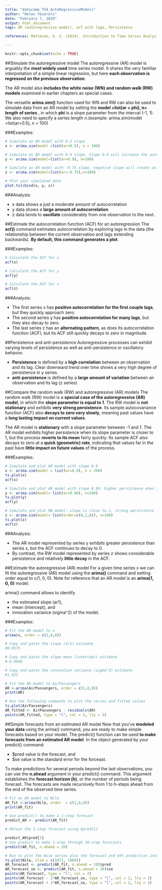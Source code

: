 ```yaml
---
title: "datacamp_TS4_AutoRegressiveModels"
author: "Helen Yezerets"
date: "February 7, 2019"
output: html_document
tags: AR (autoregressive model), acf with lags, Persistence 

references: Matteson, D. S. (2019). Introduction to Time Series Analysis.(Ch.4) Retrieved from https://www.datacamp.com/courses/introduction-to-time-series-analysis

---
```


```r
knitr::opts_chunk$set(echo = TRUE)
```

##Simulate the autoregressive model
The autoregressive (AR) model is arguably the **most widely used** time series model. It shares the very familiar interpretation of a simple linear regression, but here **each observation is regressed on the previous observation**. 

The AR model also **includes the white noise (WN) and random walk (RW) models** examined in earlier chapters as special cases.

The versatile **arima.sim()** function used for WN and RW can also be used to simulate data from an AR model by setting the **model =list(ar = phi), n= length of series** , in which **phi** is a slope parameter from the interval (-1, 1). We also need to specify a series length n.(example: arima.sim(model =list(ar=0.5), n = 100)

###Examples:
```r
# Simulate an AR model with 0.5 slope
x <- arima.sim(model =list(ar=0.5), n = 100)

# Simulate an AR model with 0.9 slope. Slope 0.9 will increase the autocorrelation
y <- arima.sim(model=list(ar=0.9), n=100)

# Simulate an AR model with -0.75 slope, negative slope will create an oscilative model
z <- arima.sim(model=list(ar=-0.75),n=100)

# Plot your simulated data
plot.ts(cbind(x, y, z))

```

###Analysis:

+ x data shows a just a moderate amount of autocorrelation 
+ y data shows a **large amount of autocorrelation**
+ z data tends to **oscillate** considerably from one observation to the next.

##Estimate the autocorrelation function (ACF) for an autoregression
The **acf()** command estimates autocorrelation by exploring lags in the data (the relationship between the current observation and lags extending backwards). **By default, this command generates a plot**.

###Examples:

```r
# Calculate the ACF for x
acf(x)

# Calculate the ACF for y
acf(y)

# Calculate the ACF for z
acf(z)

```

###Analysis:

+ The first series x has **positive autocorrelation for the first couple lags**, but they quickly approach zero. 
+ The second series y has **positive autocorrelation for many lags**, but they also decay to zero. 
+ The last series z has an **alternating pattern**, as does its autocorrelation function (ACF), but its ACF still quickly decays to zero in magnitude.

##Persistence and anti-persistence
Autoregressive processes can exhibit varying levels of persistence as well as anti-persistence or oscillatory behavior.

+ **Persistence** is defined by a **high correlation** between an observation and its lag. Clear downward trend over time shows a very high degree of persistence in y series.
+ **anti-persistence** is defined by a **large amount of variation** between an observation and its lag (z series)

##Compare the random walk (RW) and autoregressive (AR) models
The random walk (RW) model is a **special case of the autoregressive (AR) model**, in which the **slope parameter is equal to 1**. 
The RW model is **not stationary** and exhibits **very strong persistence**. 
Its sample autocovariance function (ACF) also **decays to zero very slowly**, meaning past values have a **long lasting impact on current values**.

The AR model is **stationary** with a slope parameter between -1 and 1. The AR model exhibits higher persistence when its slope parameter is closer to 1, but the process **reverts to its mean** fairly quickly. 
Its sample ACF also decays to zero at a **quick (geometric) rate**, indicating that values far in the past have **little impact on future values** of the process.

###Examples:
```r
# Simulate and plot AR model with slope 0.9 
x <- arima.sim(model = list(ar=0.9), n = 200)
ts.plot(x)
acf(x)

# Simulate and plot AR model with slope 0.98: higher persistence when its slope parameter is closer to 1
y <- arima.sim(model= list(ar=0.98), n=200)
ts.plot(y)
acf(y)

# Simulate and plot RW model: slope is close to 1, strong persistence
z <- arima.sim(model= list(order=c(0,1,0)), n=200)
ts.plot(z)
acf(z)

```


###Analysis:

+ The AR model represented by series y exhibits greater persistence than series x, but the ACF continues to decay to 0. 
+ By contrast, the RW model represented by series z shows considerable persistence and relatively **little decay** in the ACF.
 
##Estimate the autoregressive (AR) model
For a given time series x we can fit the autoregressive (AR) model using the **arima()** command and setting order equal to c(1, 0, 0). Note for reference that an AR model is an **arima(1, 0, 0)** model.

arima() command allows to identify 

+ the estimated slope (ar1), 
+ mean (intercept), and 
+ innovation variance (sigma^2) of the model.

###Examples:
```r
# Fit the AR model to x
arima(x, order = c(1,0,0))

# Copy and paste the slope (ar1) estimate
#0.8575

# Copy and paste the slope mean (intercept) estimate
#-0.0948

# Copy and paste the innovation variance (sigma^2) estimate
#1.022

# Fit the AR model to AirPassengers
AR <-arima(AirPassengers, order = c(1,0,0))
print(AR)

# Run the following commands to plot the series and fitted values
ts.plot(AirPassengers)
AR_fitted <- AirPassengers - residuals(AR)
points(AR_fitted, type = "l", col = 2, lty = 2)


```

##Simple forecasts from an estimated AR model
Now that you've **modeled your data** using the arima() command, you are ready to make simple forecasts based on your model. The predict() function can be used **to make forecasts from an estimated AR model**. 
In the object generated by your predict() command:

+ $pred value is the forecast, and  
+ $se value is the standard error for the forceast.

To make predictions for several periods beyond the last observations, you can use the **n.ahead** argument in your predict() command. This argument establishes the **forecast horizon (h)**, or the number of periods being forecast. The forecasts are made recursively from 1 to h-steps ahead from the end of the observed time series.

```r
# Fit an AR model to Nile
AR_fit <-arima(Nile, order  = c(1,0,0))
print(AR_fit)

# Use predict() to make a 1-step forecast
predict_AR <- predict(AR_fit)

# Obtain the 1-step forecast using $pred[1]

predict_AR$pred[1]
# Use predict to make 1-step through 10-step forecasts
predict(AR_fit, n.ahead = 10)

# Run to plot the Nile series plus the forecast and 95% prediction intervals
ts.plot(Nile, xlim = c(1871, 1980))
AR_forecast <- predict(AR_fit, n.ahead = 10)$pred
AR_forecast_se <- predict(AR_fit, n.ahead = 10)$se
points(AR_forecast, type = "l", col = 2)
points(AR_forecast - 2*AR_forecast_se, type = "l", col = 2, lty = 2)
points(AR_forecast + 2*AR_forecast_se, type = "l", col = 2, lty = 2)
```
